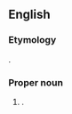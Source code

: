 ==English==

===Etymology===
{{translit|en|hi|उत्तराञ्चल}}.

===Proper noun===
{{en-prop}}

# {{lb|en|dated}} {{place|en|Former name of [[Uttarakhand]], a <<state>> in <<c/India>>}}.